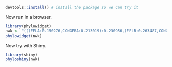 ```r
devtools::install() # install the package so we can try it
```

Now run in a browser.

```r
library(phylowidget)
nwk <- "(((EELA:0.150276,CONGERA:0.213019):0.230956,(EELB:0.263487,CONGERB:0.202633):0.246917):0.094785,((CAVEFISH:0.451027,(GOLDFISH:0.340495,ZEBRAFISH:0.390163):0.220565):0.067778,((((((NSAM:0.008113,NARG:0.014065):0.052991,SPUN:0.061003,(SMIC:0.027806,SDIA:0.015298,SXAN:0.046873):0.046977):0.009822,(NAUR:0.081298,(SSPI:0.023876,STIE:0.013652):0.058179):0.091775):0.073346,(MVIO:0.012271,MBER:0.039798):0.178835):0.147992,((BFNKILLIFISH:0.317455,(ONIL:0.029217,XCAU:0.084388):0.201166):0.055908,THORNYHEAD:0.252481):0.061905):0.157214,LAMPFISH:0.717196,((SCABBARDA:0.189684,SCABBARDB:0.362015):0.282263,((VIPERFISH:0.318217,BLACKDRAGON:0.109912):0.123642,LOOSEJAW:0.397100):0.287152):0.140663):0.206729):0.222485,(COELACANTH:0.558103,((CLAWEDFROG:0.441842,SALAMANDER:0.299607):0.135307,((CHAMELEON:0.771665,((PIGEON:0.150909,CHICKEN:0.172733):0.082163,ZEBRAFINCH:0.099172):0.272338):0.014055,((BOVINE:0.167569,DOLPHIN:0.157450):0.104783,ELEPHANT:0.166557):0.367205):0.050892):0.114731):0.295021);"
phylowidget(nwk)
```

Now try with Shiny.

```r
library(shiny)
phyloshiny(nwk)
```
